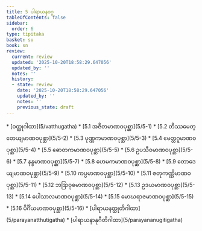```yaml
---
title: 5 ပါရာယနဝဂ္ဂ
tableOfContents: false
sidebar:
  order: 6
type: tipitaka
basket: su
book: sn
review:
  current: review
  updated: '2025-10-20T18:58:29.647056'
  updated_by: ''
  notes: ''
  history:
  - state: review
    date: '2025-10-20T18:58:29.647056'
    updated_by: ''
    notes: ''
    previous_state: draft
---
```



<DynamicBreadcrumb />


<ReviewStatus review={frontmatter.review} showDetails={true} />

<HypothesisAnnotation frontmatter={frontmatter} />



<TableOfContents book="sn" section="5">
* [ဝတ္ထုဂါထာ](5/vatthugatha)
* [5.1 အဇိတမာဏဝပုစ္ဆာ](5/5-1)
* [5.2 တိဿမေတ္တေယျမာဏဝပုစ္ဆာ](5/5-2)
* [5.3 ပုဏ္ဏကမာဏဝပုစ္ဆာ](5/5-3)
* [5.4 မေတ္တဂူမာဏဝပုစ္ဆာ](5/5-4)
* [5.5 ဓောတကမာဏဝပုစ္ဆာ](5/5-5)
* [5.6 ဥပသီဝမာဏဝပုစ္ဆာ](5/5-6)
* [5.7 နန္ဒမာဏဝပုစ္ဆာ](5/5-7)
* [5.8 ဟေမကမာဏဝပုစ္ဆာ](5/5-8)
* [5.9 တောဒေယျမာဏဝပုစ္ဆာ](5/5-9)
* [5.10 ကပ္ပမာဏဝပုစ္ဆာ](5/5-10)
* [5.11 ဇတုကဏ္ဏိမာဏဝပုစ္ဆာ](5/5-11)
* [5.12 ဘဒြာဝုဓမာဏဝပုစ္ဆာ](5/5-12)
* [5.13 ဥဒယမာဏဝပုစ္ဆာ](5/5-13)
* [5.14 ပေါသာလမာဏဝပုစ္ဆာ](5/5-14)
* [5.15 မောဃရာဇမာဏဝပုစ္ဆာ](5/5-15)
* [5.16 ပိင်္ဂိယမာဏဝပုစ္ဆာ](5/5-16)
* [ပါရာယနတ္ထုတိဂါထာ](5/parayanatthutigatha)
* [ပါရာယနာနုဂီတိဂါထာ](5/parayananugitigatha)
</TableOfContents>
